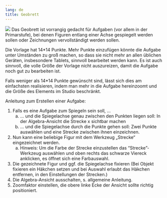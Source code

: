 ```yaml
---
lang: de
title: Geobrett
---
```

![](ggb_bsp_geobrett.png)
Das Geobrett ist vorrangig gedacht für Aufgaben (vor allem in der Primarstufe), bei denen Figuren entlang einer Achse gespiegelt werden sollen oder Zeichnungen vervollständigt werden sollen.

Die Vorlage hat 14*14 Punkte. Mehr Punkte einzufügen könnte die Aufgabe unter Umständen zu groß machen, so dass sie nicht mehr an allen üblichen Geräten, insbesondere Tablets, sinnvoll bearbeitet werden kann. Es ist auch sinnvoll, die volle Größe der Vorlage nicht auszureizen, damit die Aufgabe noch gut zu bearbeiten ist.

Falls weniger als 14*14 Punkte gewünscht sind, lässt sich dies am einfachsten realisieren, indem man mehr in die Aufgabe hereinzoomt und die Größe des Elements im Studio beschränkt.

Anleitung zum Erstellen einer Aufgabe:

1.	Falls es eine Aufgabe zum Spiegeln sein soll, … 
    a.	… und die Spiegelachse genau zwischen den Punkten liegen soll: In der Algebra-Ansicht die Strecke x sichtbar machen
    b.	… und die Spiegelachse durch die Punkte gehen soll: Zwei Punkte auswählen und eine Strecke zwischen ihnen einzeichnen.
2.	Nun kann eine beliebige Figur mit dem Werkzeug „Strecke“ eingezeichnet werden. 
    a.	Hinweis: Um die Farbe der Strecke einzustellen das "Strecke"-Werkzeug auswählen und oben rechts das schwarze Viereck anklicken, es öffnet sich eine Farbauswahl.
3.	Die gezeichnete Figur und ggf. die Spiegelachse fixieren (Bei Objekt fixieren ein Häkchen setzen und bei Auswahl erlaubt das Häkchen entfernen, in den Einstellungen der Strecken.)
4.	Die Algebra-Ansicht ausschalten, s. allgemeine Anleitung.
5.	Zoomfaktor einstellen, die obere linke Ecke der Ansicht sollte richtig positioniert.
